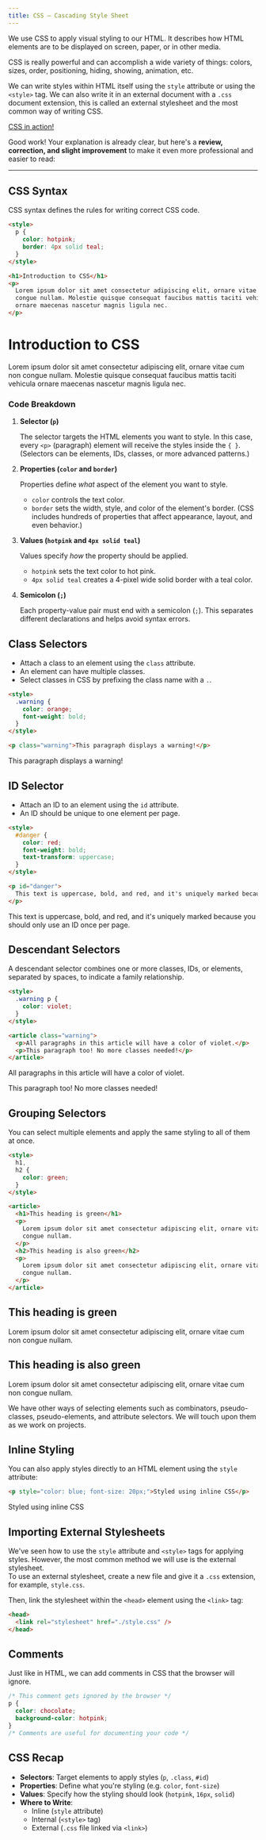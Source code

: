 ```yaml
---
title: CSS — Cascading Style Sheet
---
```




We use CSS to apply visual styling to our HTML. It describes how HTML elements are to be displayed on screen, paper, or in other media.

CSS is really powerful and can accomplish a wide variety of things: colors, sizes, order, positioning, hiding, showing, animation, etc.

We can write styles within HTML itself using the `style` attribute or using the `<style>` tag. We can also write it in an external document with a `.css` document extension, this is called an external stylesheet and the most common way of writing CSS.

[CSS in action!](https://jsbin.com/zogayeveto/edit?html,output)

Good work! Your explanation is already clear, but here's a **review, correction, and slight improvement** to make it even more professional and easier to read:

---

## CSS Syntax

CSS syntax defines the rules for writing correct CSS code.

```html
<style>
  p {
    color: hotpink;
    border: 4px solid teal;
  }
</style>

<h1>Introduction to CSS</h1>
<p>
  Lorem ipsum dolor sit amet consectetur adipiscing elit, ornare vitae cum non
  congue nullam. Molestie quisque consequat faucibus mattis taciti vehicula
  ornare maecenas nascetur magnis ligula nec.
</p>
```

<HtmlOutput>
  <h1>Introduction to CSS</h1>
  <p style={{ color: "hotpink", border: "4px solid teal" }}>    Lorem ipsum dolor sit amet consectetur adipiscing elit, ornare vitae cum non
    congue nullam. Molestie quisque consequat faucibus mattis taciti vehicula
    ornare maecenas nascetur magnis ligula nec.  </p>
</HtmlOutput>

### Code Breakdown

1. **Selector (`p`)**

   The selector targets the HTML elements you want to style. In this case, every `<p>` (paragraph) element will receive the styles inside the `{ }`.
   (Selectors can be elements, IDs, classes, or more advanced patterns.)

2. **Properties (`color` and `border`)**

   Properties define *what* aspect of the element you want to style.
   - `color` controls the text color.
   - `border` sets the width, style, and color of the element's border.
   (CSS includes hundreds of properties that affect appearance, layout, and even behavior.)

3. **Values (`hotpink` and `4px solid teal`)**

   Values specify *how* the property should be applied.
   - `hotpink` sets the text color to hot pink.
   - `4px solid teal` creates a 4-pixel wide solid border with a teal color.

4. **Semicolon (`;`)**

   Each property-value pair must end with a semicolon (`;`). This separates different declarations and helps avoid syntax errors.


## Class Selectors

- Attach a class to an element using the `class` attribute.
- An element can have multiple classes.
- Select classes in CSS by prefixing the class name with a `.`.

```html
<style>
  .warning {
    color: orange;
    font-weight: bold;
  }
</style>

<p class="warning">This paragraph displays a warning!</p>
```

<HtmlOutput>
  <p className="warning" style={{ color: "orange", fontWeight: "bold" }}>This paragraph displays a warning!</p>
</HtmlOutput>

## ID Selector

- Attach an ID to an element using the `id` attribute.
- An ID should be unique to one element per page.

```html
<style>
  #danger {
    color: red;
    font-weight: bold;
    text-transform: uppercase;
  }
</style>

<p id="danger">
  This text is uppercase, bold, and red, and it's uniquely marked because you should only use an ID once per page.
</p>
```

<HtmlOutput>
  <p id="danger" style={{ color: "red", fontWeight: "bold", textTransform: "uppercase" }}> This text is uppercase, bold, and red, and it's uniquely marked because you should only use an ID once per page.  </p>
</HtmlOutput>

## Descendant Selectors

A descendant selector combines one or more classes, IDs, or elements, separated by spaces, to indicate a family relationship.

```html
<style>
  .warning p {
    color: violet;
  }
</style>

<article class="warning">
  <p>All paragraphs in this article will have a color of violet.</p>
  <p>This paragraph too! No more classes needed!</p>
</article>
```

<HtmlOutput>
  <article className="warning">
    <p style={{ color: "violet" }}> All paragraphs in this article will have a color of violet.</p>
    <p style={{ color: "violet" }}> This paragraph too! No more classes needed!</p>
  </article>
</HtmlOutput>

## Grouping Selectors

You can select multiple elements and apply the same styling to all of them at once.

```html
<style>
  h1,
  h2 {
    color: green;
  }
</style>

<article>
  <h1>This heading is green</h1>
  <p>
    Lorem ipsum dolor sit amet consectetur adipiscing elit, ornare vitae cum non
    congue nullam.
  </p>
  <h2>This heading is also green</h2>
  <p>
    Lorem ipsum dolor sit amet consectetur adipiscing elit, ornare vitae cum non
    congue nullam.
  </p>
</article>
```

<HtmlOutput>
  <article>
    <h1 style={{ color: "green" }}>This heading is green</h1>
    <p>
      Lorem ipsum dolor sit amet consectetur adipiscing elit, ornare vitae cum
      non congue nullam.
    </p>
    <h2 style={{ color: "green" }}>This heading is also green</h2>
    <p>
      Lorem ipsum dolor sit amet consectetur adipiscing elit, ornare vitae cum
      non congue nullam.
    </p>
  </article>
</HtmlOutput>

We have other ways of selecting elements such as combinators, pseudo-classes, pseudo-elements, and attribute selectors. We will touch upon them as we work on projects.

## Inline Styling

You can also apply styles directly to an HTML element using the `style` attribute:

```html
<p style="color: blue; font-size: 20px;">Styled using inline CSS</p>
```

<HtmlOutput>
  <p style={{color: "blue", fontSize: "20px"}}>Styled using inline CSS</p>
</HtmlOutput>

## Importing External Stylesheets

We've seen how to use the `style` attribute and `<style>` tags for applying styles. However, the most common method we will use is the external stylesheet.  
To use an external stylesheet, create a new file and give it a `.css` extension, for example, `style.css`.

Then, link the stylesheet within the `<head>` element using the `<link>` tag:

```html
<head>
  <link rel="stylesheet" href="./style.css" />
</head>
```

## Comments

Just like in HTML, we can add comments in CSS that the browser will ignore.

```css
/* This comment gets ignored by the browser */
p {
  color: chocolate;
  background-color: hotpink;
}
/* Comments are useful for documenting your code */
```

## CSS Recap

- **Selectors**: Target elements to apply styles (`p`, `.class`, `#id`)
- **Properties**: Define what you're styling (e.g. `color`, `font-size`)
- **Values**: Specify how the styling should look (`hotpink`, `16px`, `solid`)
- **Where to Write**: 
  - Inline (`style` attribute)
  - Internal (`<style>` tag)
  - External (`.css` file linked via `<link>`)
